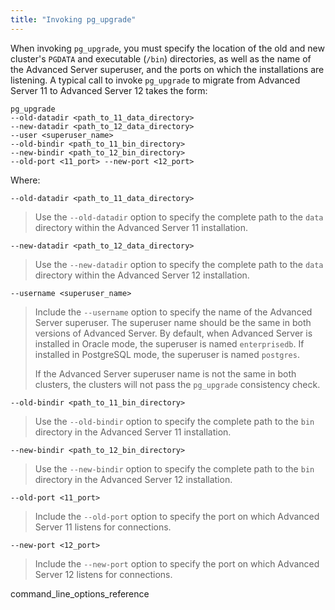 ```yaml
---
title: "Invoking pg_upgrade"
---
```


When invoking `pg_upgrade`, you must specify the location of the old and new cluster's `PGDATA` and executable (`/bin`) directories, as well as the name of the Advanced Server superuser, and the ports on which the installations are listening. A typical call to invoke `pg_upgrade` to migrate from Advanced Server 11 to Advanced Server 12 takes the form:

```text
pg_upgrade
--old-datadir <path_to_11_data_directory>
--new-datadir <path_to_12_data_directory>
--user <superuser_name>
--old-bindir <path_to_11_bin_directory>
--new-bindir <path_to_12_bin_directory>
--old-port <11_port> --new-port <12_port>
```

Where:

`--old-datadir <path_to_11_data_directory>`

> Use the `--old-datadir` option to specify the complete path to the `data` directory within the Advanced Server 11 installation.

`--new-datadir <path_to_12_data_directory>`

> Use the `--new-datadir` option to specify the complete path to the `data` directory within the Advanced Server 12 installation.

`--username <superuser_name>`

> Include the `--username` option to specify the name of the Advanced Server superuser. The superuser name should be the same in both versions of Advanced Server. By default, when Advanced Server is installed in Oracle mode, the superuser is named `enterprisedb`. If installed in PostgreSQL mode, the superuser is named `postgres`.
>
> If the Advanced Server superuser name is not the same in both clusters, the clusters will not pass the `pg_upgrade` consistency check.

`--old-bindir <path_to_11_bin_directory>`

> Use the `--old-bindir` option to specify the complete path to the `bin` directory in the Advanced Server 11 installation.

`--new-bindir <path_to_12_bin_directory>`

> Use the `--new-bindir` option to specify the complete path to the `bin` directory in the Advanced Server 12 installation.

`--old-port <11_port>`

> Include the `--old-port` option to specify the port on which Advanced Server 11 listens for connections.

`--new-port <12_port>`

> Include the `--new-port` option to specify the port on which Advanced Server 12 listens for connections.

<div class="toctree" data-maxdepth="3">

command_line_options_reference

</div>
